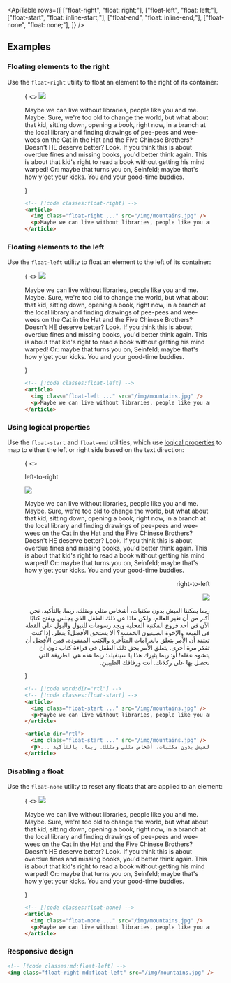 

<ApiTable
  rows={[
    ["float-right", "float: right;"],
    ["float-left", "float: left;"],
    ["float-start", "float: inline-start;"],
    ["float-end", "float: inline-end;"],
    ["float-none", "float: none;"],
  ]}
/>

## Examples

### Floating elements to the right

Use the `float-right` utility to float an element to the right of its container:

<Figure>

<Example resizable>
  {
    <>
      <img
        className="float-right ml-6 aspect-16/9 w-2/5 rounded-lg object-cover outline -outline-offset-1 outline-black/10"
        src="https://images.unsplash.com/photo-1554629947-334ff61d85dc?ixid=MnwxMjA3fDB8MHxwaG90by1wYWdlfHx8fGVufDB8fHx8&ixlib=rb-1.2.1&auto=format&fit=crop&w=1000&h=1000&q=90"
      />
      <p className="text-justify">
        Maybe we can live without libraries, people like you and me. Maybe. Sure, we're too old to change the world, but
        what about that kid, sitting down, opening a book, right now, in a branch at the local library and finding
        drawings of pee-pees and wee-wees on the Cat in the Hat and the Five Chinese Brothers? Doesn't HE deserve
        better? Look. If you think this is about overdue fines and missing books, you'd better think again. This is
        about that kid's right to read a book without getting his mind warped! Or: maybe that turns you on, Seinfeld;
        maybe that's how y'get your kicks. You and your good-time buddies.
      </p>
    </>
  }
</Example>

```html
<!-- [!code classes:float-right] -->
<article>
  <img class="float-right ..." src="/img/mountains.jpg" />
  <p>Maybe we can live without libraries, people like you and me. ...</p>
</article>
```

</Figure>

### Floating elements to the left

Use the `float-left` utility to float an element to the left of its container:

<Figure>

<Example resizable>
  {
    <>
      <img
        className="float-left mr-6 aspect-16/9 w-2/5 rounded-lg object-cover outline -outline-offset-1 outline-black/10"
        src="https://images.unsplash.com/photo-1554629947-334ff61d85dc?ixid=MnwxMjA3fDB8MHxwaG90by1wYWdlfHx8fGVufDB8fHx8&ixlib=rb-1.2.1&auto=format&fit=crop&w=1000&h=1000&q=90"
      />
      <p className="text-justify">
        Maybe we can live without libraries, people like you and me. Maybe. Sure, we're too old to change the world, but
        what about that kid, sitting down, opening a book, right now, in a branch at the local library and finding
        drawings of pee-pees and wee-wees on the Cat in the Hat and the Five Chinese Brothers? Doesn't HE deserve
        better? Look. If you think this is about overdue fines and missing books, you'd better think again. This is
        about that kid's right to read a book without getting his mind warped! Or: maybe that turns you on, Seinfeld;
        maybe that's how y'get your kicks. You and your good-time buddies.
      </p>
    </>
  }
</Example>

```html
<!-- [!code classes:float-left] -->
<article>
  <img class="float-left ..." src="/img/mountains.jpg" />
  <p>Maybe we can live without libraries, people like you and me. ...</p>
</article>
```

</Figure>

### Using logical properties

Use the `float-start` and `float-end` utilities, which use [logical properties](https://developer.mozilla.org/en-US/docs/Web/CSS/CSS_Logical_Properties/Basic_concepts) to map to either the left or right side based on the text direction:

<Figure>

<Example resizable>
  {
    <>
      <div dir="ltr">
        <p className="mb-4 font-mono text-sm font-medium text-gray-500 dark:text-gray-400">left-to-right</p>
        <div>
          <img
            className="float-start me-6 aspect-16/9 w-2/5 rounded-lg object-cover outline -outline-offset-1 outline-black/10"
            src="https://images.unsplash.com/photo-1554629947-334ff61d85dc?ixid=MnwxMjA3fDB8MHxwaG90by1wYWdlfHx8fGVufDB8fHx8&ixlib=rb-1.2.1&auto=format&fit=crop&w=1000&h=1000&q=90"
          />
          <p className="text-justify">
            Maybe we can live without libraries, people like you and me. Maybe. Sure, we're too old to change the world,
            but what about that kid, sitting down, opening a book, right now, in a branch at the local library and
            finding drawings of pee-pees and wee-wees on the Cat in the Hat and the Five Chinese Brothers? Doesn't HE
            deserve better? Look. If you think this is about overdue fines and missing books, you'd better think again.
            This is about that kid's right to read a book without getting his mind warped! Or: maybe that turns you on,
            Seinfeld; maybe that's how y'get your kicks. You and your good-time buddies.
          </p>
        </div>
      </div>
      <div dir="rtl" className="mt-6">
        <p className="mb-4 font-mono text-sm font-medium text-gray-500 dark:text-gray-400">right-to-left</p>
        <div>
          <img
            className="float-start me-6 aspect-16/9 w-2/5 rounded-lg object-cover outline -outline-offset-1 outline-black/10"
            src="https://images.unsplash.com/photo-1554629947-334ff61d85dc?ixid=MnwxMjA3fDB8MHxwaG90by1wYWdlfHx8fGVufDB8fHx8&ixlib=rb-1.2.1&auto=format&fit=crop&w=1000&h=1000&q=90"
          />
          <p className="text-justify">
            ربما يمكننا العيش بدون مكتبات، أشخاص مثلي ومثلك. ربما. بالتأكيد، نحن أكبر من أن نغير العالم، ولكن ماذا عن
            ذلك الطفل الذي يجلس ويفتح كتابًا الآن في أحد فروع المكتبة المحلية ويجد رسومات للتبول والبول على القطة في
            القبعة والإخوة الصينيون الخمسة؟ ألا يستحق الأفضل؟ ينظر. إذا كنت تعتقد أن الأمر يتعلق بالغرامات المتأخرة
            والكتب المفقودة، فمن الأفضل أن تفكر مرة أخرى. يتعلق الأمر بحق ذلك الطفل في قراءة كتاب دون أن يتشوه عقله! أو:
            ربما يثيرك هذا يا سينفيلد؛ ربما هذه هي الطريقة التي تحصل بها على ركلاتك. أنت ورفاقك الطيبين.
          </p>
        </div>
      </div>
    </>
  }
</Example>

```html
<!-- [!code word:dir="rtl"] -->
<!-- [!code classes:float-start] -->
<article>
  <img class="float-start ..." src="/img/mountains.jpg" />
  <p>Maybe we can live without libraries, people like you and me. ...</p>
</article>

<article dir="rtl">
  <img class="float-start ..." src="/img/mountains.jpg" />
  <p>... ربما يمكننا العيش بدون مكتبات، أشخاص مثلي ومثلك. ربما. بالتأكيد</p>
</article>
```

</Figure>

### Disabling a float

Use the `float-none` utility to reset any floats that are applied to an element:

<Figure>

<Example resizable>
  {
    <>
      <img
        className="mb-4 aspect-16/9 w-2/5 rounded-lg object-cover outline -outline-offset-1 outline-black/10"
        src="https://images.unsplash.com/photo-1554629947-334ff61d85dc?ixid=MnwxMjA3fDB8MHxwaG90by1wYWdlfHx8fGVufDB8fHx8&ixlib=rb-1.2.1&auto=format&fit=crop&w=1000&h=1000&q=90"
      />
      <p className="text-justify">
        Maybe we can live without libraries, people like you and me. Maybe. Sure, we're too old to change the world, but
        what about that kid, sitting down, opening a book, right now, in a branch at the local library and finding
        drawings of pee-pees and wee-wees on the Cat in the Hat and the Five Chinese Brothers? Doesn't HE deserve
        better? Look. If you think this is about overdue fines and missing books, you'd better think again. This is
        about that kid's right to read a book without getting his mind warped! Or: maybe that turns you on, Seinfeld;
        maybe that's how y'get your kicks. You and your good-time buddies.
      </p>
    </>
  }
</Example>

```html
<!-- [!code classes:float-none] -->
<article>
  <img class="float-none ..." src="/img/mountains.jpg" />
  <p>Maybe we can live without libraries, people like you and me. ...</p>
</article>
```

</Figure>

### Responsive design

<ResponsiveDesign property="float">

```html
<!-- [!code classes:md:float-left] -->
<img class="float-right md:float-left" src="/img/mountains.jpg" />
```

</ResponsiveDesign>

